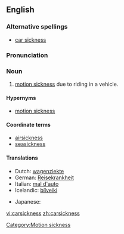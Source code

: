 ==English==

===Alternative spellings===
*[[car sickness]]

===Pronunciation===
{{IPA|ˈkɑɹ.sɪk.nɛs}}

===Noun===
{{en-noun|-}}

#[[motion sickness]] due to riding in a vehicle.

====Hypernyms====
* [[motion sickness]]

====Coordinate terms====
* [[airsickness]]
* [[seasickness]]

====Translations====
{{trans-top|motion sickness due to riding in a vehicle}}
*Dutch: [[wagenziekte]] {{f}}
*German: [[Reisekrankheit]] {{f}}
*Italian: [[mal d'auto]] {{m}}
*Icelandic: [[bílveiki]] {{f}}
{{trans-mid}}
* Japanese: {{t|ja|車酔い|tr=kuruma-yoi|sc=Jpan}}
{{trans-bottom}}

[[Category:Motion sickness]]

[[vi:carsickness]]
[[zh:carsickness]]